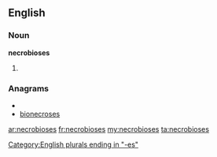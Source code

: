 ==English==

===Noun===
'''necrobioses'''

# {{plural of|[[necrobiosis]]}}

===Anagrams===
* {{alphagram|bceeinoorss}}
* [[bionecroses#English|bionecroses]]

[[Category:English plurals ending in "-es"]]

[[ar:necrobioses]]
[[fr:necrobioses]]
[[my:necrobioses]]
[[ta:necrobioses]]